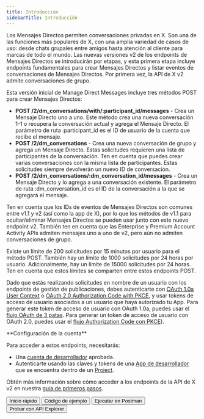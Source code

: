 ```yaml
---
title: Introducción
sidebarTitle: Introducción
---
```



Los Mensajes Directos permiten conversaciones privadas en X. Son una de las funciones más populares de X, con una amplia variedad de casos de uso: desde chats grupales entre amigos hasta atención al cliente para marcas de todo el mundo. Las nuevas versiones v2 de los endpoints de Mensajes Directos se introducirán por etapas, y esta primera etapa incluye endpoints fundamentales para crear Mensajes Directos y listar eventos de conversaciones de Mensajes Directos. Por primera vez, la API de X v2 admite conversaciones de grupo.

Esta versión inicial de Manage Direct Messages incluye tres métodos POST para crear Mensajes Directos:

- **POST /2/dm\_conversations/with/:participant\_id/messages** - Crea un Mensaje Directo uno a uno. Este método crea una nueva conversación 1-1 o recupera la conversación actual y agrega el Mensaje Directo. El parámetro de ruta :participant\_id es el ID de usuario de la cuenta que recibe el mensaje.
- **POST /2/dm\_conversations** - Crea una nueva conversación de grupo y agrega un Mensaje Directo. Estas solicitudes requieren una lista de participantes de la conversación. Ten en cuenta que puedes crear varias conversaciones con la misma lista de participantes. Estas solicitudes siempre devolverán un nuevo ID de conversación.
- **POST /2/dm\_conversations/:dm\_conversation\_id/messages** - Crea un Mensaje Directo y lo agrega a una conversación existente. El parámetro de ruta :dm\_conversation\_id es el ID de la conversación a la que se agregará el mensaje.

Ten en cuenta que los IDs de eventos de Mensajes Directos son comunes entre v1.1 y v2 (así como la app de X), por lo que los métodos de v1.1 para ocultar/eliminar Mensajes Directos se pueden usar junto con este nuevo endpoint v2. También ten en cuenta que las Enterprise y Premium Account Activity APIs admiten mensajes uno a uno de v2, pero aún no admiten conversaciones de grupo.

Existe un límite de 200 solicitudes por 15 minutos por usuario para el método POST. También hay un límite de 1000 solicitudes por 24 horas por usuario. Adicionalmente, hay un límite de 15000 solicitudes por 24 horas. Ten en cuenta que estos límites se comparten entre estos endpoints POST.

Dado que estás realizando solicitudes en nombre de un usuario con los endpoints de gestión de publicaciones, debes autenticarte con [OAuth 1.0a User Context](https://developer-staging.x.com/resources/fundamentals/authentication) o [OAuth 2.0 Authorization Code with PKCE](es/resources/fundamentals/authentication#oauth-2-0-authorization-code-flow-with-pkce-2), y usar tokens de acceso de usuario asociados a un usuario que haya autorizado tu App. Para generar este token de acceso de usuario con OAuth 1.0a, puedes usar el [flujo OAuth de 3 patas](/es/resources/fundamentals/authentication#using-and-generating-an-app-only-bearer-token). Para generar un token de acceso de usuario con OAuth 2.0, puedes usar el [flujo Authorization Code con PKCE](/es/resources/fundamentals/authentication#how-to-connect-to-endpoints-using-oauth-2-0-authorization-code-flow-with-pkce)).

<Note>
  **Configuración de la cuenta**

  Para acceder a estos endpoints, necesitarás:

  - Una [cuenta de desarrollador](https://developer.x.com/en/portal/petition/essential/basic-info) aprobada.
  - Autenticarte usando las claves y tokens de una [App de desarrollador](/es/resources/fundamentals/developer-apps) que se encuentra dentro de un [Project](/es/resources/fundamentals/projects).

  Obtén más información sobre cómo acceder a los endpoints de la API de X v2 en nuestra [guía de primeros pasos](/es/x-api/getting-started/getting-access).
</Note>

<div className="flex space-x-2">
  <Button href="/es/x-api/direct-messages/manage/quickstart">
    Inicio rápido
  </Button>

  <Button href="https://github.com/xdevplatform/Twitter-API-v2-sample-code">
    Código de ejemplo
  </Button>

  <Button href="https://app.getpostman.com/run-collection/9956214-784efcda-ed4c-4491-a4c0-a26470a67400">
    Ejecutar en Postman
  </Button>

  <Button href="https://developer.x.com/apitools/api?endpoint=/2/tweets&method=post">
    Probar con API Explorer
  </Button>
</div>
